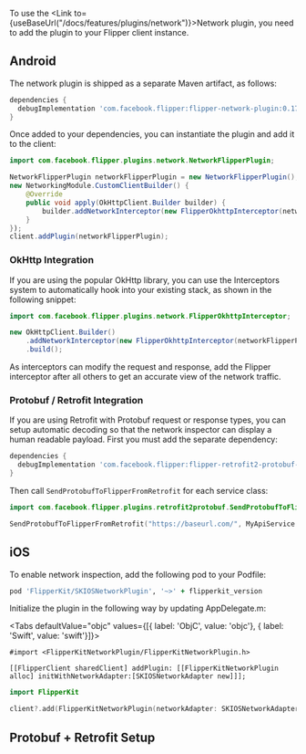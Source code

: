 
To use the <Link to={useBaseUrl("/docs/features/plugins/network")}>Network plugin</Link>, you need to add the plugin to your Flipper client instance.

## Android

The network plugin is shipped as a separate Maven artifact, as follows:

```groovy
dependencies {
  debugImplementation 'com.facebook.flipper:flipper-network-plugin:0.175.0'
}
```

Once added to your dependencies, you can instantiate the plugin and add it to the client:

```java
import com.facebook.flipper.plugins.network.NetworkFlipperPlugin;

NetworkFlipperPlugin networkFlipperPlugin = new NetworkFlipperPlugin();
new NetworkingModule.CustomClientBuilder() {
    @Override
    public void apply(OkHttpClient.Builder builder) {
        builder.addNetworkInterceptor(new FlipperOkhttpInterceptor(networkFlipperPlugin));
    }
});
client.addPlugin(networkFlipperPlugin);
```

### OkHttp Integration

If you are using the popular OkHttp library, you can use the Interceptors system to automatically hook into your existing stack, as shown in the following snippet:

```java
import com.facebook.flipper.plugins.network.FlipperOkhttpInterceptor;

new OkHttpClient.Builder()
    .addNetworkInterceptor(new FlipperOkhttpInterceptor(networkFlipperPlugin))
    .build();
```

As interceptors can modify the request and response, add the Flipper interceptor after all others to get an accurate view of the network traffic.

### Protobuf / Retrofit Integration

If you are using Retrofit with Protobuf request or response types, you can setup automatic decoding so that the network inspector can display a human readable payload. First you must add the separate dependency:

```groovy
dependencies {
  debugImplementation 'com.facebook.flipper:flipper-retrofit2-protobuf-plugin:0.91.2'
}
```

Then call `SendProtobufToFlipperFromRetrofit` for each service class:

```kotlin
import com.facebook.flipper.plugins.retrofit2protobuf.SendProtobufToFlipperFromRetrofit

SendProtobufToFlipperFromRetrofit("https://baseurl.com/", MyApiService::class.java)
```

## iOS

To enable network inspection, add the following pod to your Podfile:

```ruby
pod 'FlipperKit/SKIOSNetworkPlugin', '~>' + flipperkit_version
```

Initialize the plugin in the following way by updating AppDelegate.m:

<Tabs defaultValue="objc" values={[{ label: 'ObjC', value: 'objc'}, { label: 'Swift', value: 'swift'}]}>
<TabItem value="objc">

```objc
#import <FlipperKitNetworkPlugin/FlipperKitNetworkPlugin.h>

[[FlipperClient sharedClient] addPlugin: [[FlipperKitNetworkPlugin alloc] initWithNetworkAdapter:[SKIOSNetworkAdapter new]]];
```

</TabItem>
<TabItem value="swift">

```swift
import FlipperKit

client?.add(FlipperKitNetworkPlugin(networkAdapter: SKIOSNetworkAdapter()))
```

</TabItem>
</Tabs>

## Protobuf + Retrofit Setup

<ProtobufRetrofitSetup />
